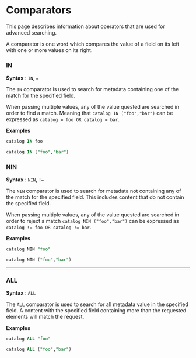 # Comparators

This page describes information about operators that are used for advanced searching.

A comparator is one word which compares the value of a field on its left with one or more values on its right.

### IN

**Syntax** : `IN`, `=`

The `IN` comparator is used to search for metadata containing one of the match for the specified field.

When passing multiple values, any of the value quested are searched in order to find a match.
Meaning that `catalog IN ("foo","bar")` can be expressed as `catalog = foo OR catalog = bar`.

**Examples**

```SQL Content in the catalog foo
catalog IN foo
```

```SQL Content the catalog foo or bar
catalog IN ("foo","bar")
```

### NIN

**Syntax** : `NIN`, `!=`

The `NIN` comparator is used to search for metadata not containing any of the match for the specified field.
This includes content that do not contain the specified field.

When passing multiple values, any of the value quested are searched in order to reject a match
`catalog NIN ("foo","bar")` can be expressed as `catalog != foo OR catalog != bar`.

**Examples**

```SQL Content without the catalog foo
catalog NIN "foo"
```

```SQL Content outside catalog foo or bar
catalog NIN ("foo","bar")
```
---

### ALL

**Syntax** : `ALL`

The `ALL` comparator is used to search for all metadata value in the specified field.
A content with the specified field containing more than the requested elements will match the request.

**Examples**

```SQL Content outside the catalog foo
catalog ALL "foo"
```

```SQL Content in catalog foo and bar
catalog ALL ("foo","bar")
```

